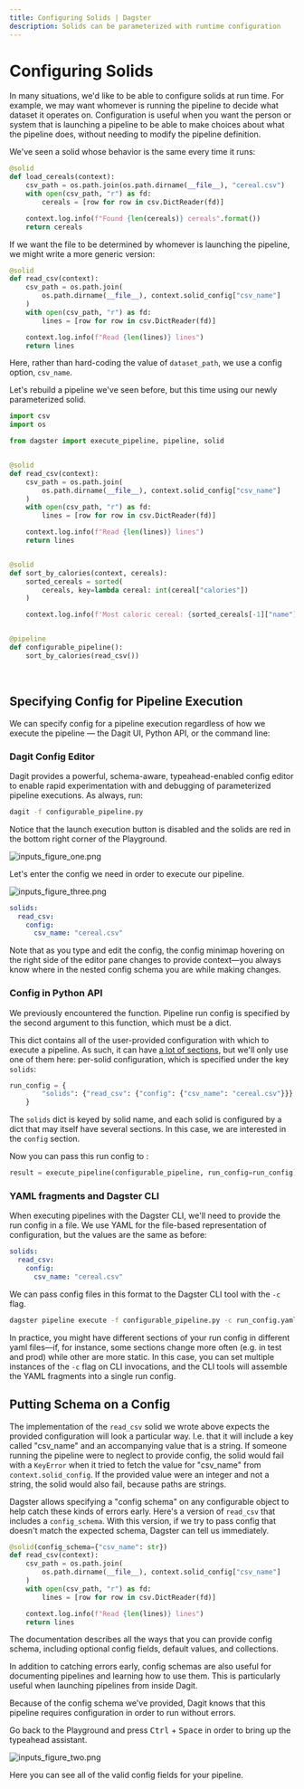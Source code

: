 ```yaml
---
title: Configuring Solids | Dagster
description: Solids can be parameterized with runtime configuration
---
```


# Configuring Solids

<CodeReferenceLink filePath="examples/docs_snippets/docs_snippets/intro_tutorial/advanced/configuring_solids/" />

In many situations, we'd like to be able to configure solids at run time. For example, we may want whomever is running the pipeline to decide what dataset it operates on. Configuration is useful when you want the person or system that is launching a pipeline to be able to make choices about what the pipeline does, without needing to modify the pipeline definition.

We've seen a solid whose behavior is the same every time it runs:

```python file=/intro_tutorial/advanced/configuring_solids/read_csv.py startafter=start_load_cereals_marker endbefore=end_load_cereals_marker
@solid
def load_cereals(context):
    csv_path = os.path.join(os.path.dirname(__file__), "cereal.csv")
    with open(csv_path, "r") as fd:
        cereals = [row for row in csv.DictReader(fd)]

    context.log.info(f"Found {len(cereals)} cereals".format())
    return cereals
```

If we want the file to be determined by whomever is launching the pipeline, we might write a more generic version:

```python file=/intro_tutorial/advanced/configuring_solids/read_csv.py startafter=start_read_csv_marker endbefore=end_read_csv_marker
@solid
def read_csv(context):
    csv_path = os.path.join(
        os.path.dirname(__file__), context.solid_config["csv_name"]
    )
    with open(csv_path, "r") as fd:
        lines = [row for row in csv.DictReader(fd)]

    context.log.info(f"Read {len(lines)} lines")
    return lines
```

Here, rather than hard-coding the value of `dataset_path`, we use a config option, `csv_name`.

Let's rebuild a pipeline we've seen before, but this time using our newly parameterized solid.

```python file=/intro_tutorial/advanced/configuring_solids/configurable_pipeline.py startafter=start_pipeline_marker endbefore=end_pipeline_marker
import csv
import os

from dagster import execute_pipeline, pipeline, solid


@solid
def read_csv(context):
    csv_path = os.path.join(
        os.path.dirname(__file__), context.solid_config["csv_name"]
    )
    with open(csv_path, "r") as fd:
        lines = [row for row in csv.DictReader(fd)]

    context.log.info(f"Read {len(lines)} lines")
    return lines


@solid
def sort_by_calories(context, cereals):
    sorted_cereals = sorted(
        cereals, key=lambda cereal: int(cereal["calories"])
    )

    context.log.info(f'Most caloric cereal: {sorted_cereals[-1]["name"]}')


@pipeline
def configurable_pipeline():
    sort_by_calories(read_csv())
```

<br />

## Specifying Config for Pipeline Execution

We can specify config for a pipeline execution regardless of how we execute the pipeline — the Dagit UI, Python API, or the command line:

### Dagit Config Editor

Dagit provides a powerful, schema-aware, typeahead-enabled config editor to enable rapid experimentation with and debugging of parameterized pipeline executions. As always, run:

```bash
dagit -f configurable_pipeline.py
```

Notice that the launch execution button is disabled and the solids are red in the bottom right corner of the Playground.

<Image
  alt="inputs_figure_one.png"
  src="/images/tutorial/inputs_figure_one.png"
  width={1680}
  height={946}
/>

Let's enter the config we need in order to execute our pipeline.

<Image
  alt="inputs_figure_three.png"
  src="/images/tutorial/inputs_figure_three.png"
  width={1680}
  height={946}
/>

```yaml file=/intro_tutorial/basics/configuring_solids/run_config.yaml
solids:
  read_csv:
    config:
      csv_name: "cereal.csv"
```

Note that as you type and edit the config, the config minimap hovering on the right side of the
editor pane changes to provide context—you always know where in the nested config schema
you are while making changes.

### Config in Python API

We previously encountered the <PyObject module="dagster" object="execute_pipeline"
displayText="execute_pipeline()" />function. Pipeline run config is specified by the second argument to this function, which must be a dict.

This dict contains all of the user-provided configuration with which to execute a pipeline. As such, it can have [a lot of sections](/_apidocs/execution), but we'll only use one of them here: per-solid configuration, which is specified under the key `solids`:

```python file=/intro_tutorial/advanced/configuring_solids/configurable_pipeline.py startafter=start_run_config_marker endbefore=end_run_config_marker
run_config = {
        "solids": {"read_csv": {"config": {"csv_name": "cereal.csv"}}}
    }
```

The `solids` dict is keyed by solid name, and each solid is configured by a dict that may itself have several sections. In this case, we are interested in the `config` section.

Now you can pass this run config to <PyObject module="dagster" object="execute_pipeline"
displayText="execute_pipeline()" />:

```python file=/intro_tutorial/advanced/configuring_solids/configurable_pipeline.py startafter=start_execute_marker endbefore=end_execute_marker
result = execute_pipeline(configurable_pipeline, run_config=run_config)
```

### YAML fragments and Dagster CLI

When executing pipelines with the Dagster CLI, we'll need to provide the run config in a file. We use YAML for the file-based representation of configuration, but the values are the same as before:

```yaml file=/intro_tutorial/advanced/configuring_solids/run_config.yaml
solids:
  read_csv:
    config:
      csv_name: "cereal.csv"
```

We can pass config files in this format to the Dagster CLI tool with the `-c` flag.

```bash
dagster pipeline execute -f configurable_pipeline.py -c run_config.yaml
```

In practice, you might have different sections of your run config in different yaml files—if, for instance, some sections change more often (e.g. in test and prod) while other are more static. In this case, you can set multiple instances of the `-c` flag on CLI invocations, and the CLI tools will assemble the YAML fragments into a single run config.

## Putting Schema on a Config

The implementation of the `read_csv` solid we wrote above expects the provided configuration will look a particular way. I.e. that it will include a key called "csv_name" and an accompanying value that is a string. If someone running the pipeline were to neglect to provide config, the solid would fail with a `KeyError` when it tried to fetch the value for "csv_name" from `context.solid_config`. If the provided value were an integer and not a string, the solid would also fail, because paths are strings.

Dagster allows specifying a "config schema" on any configurable object to help catch these kinds of errors early. Here's a version of `read_csv` that includes a `config_schema`. With this version, if we try to pass config that doesn't match the expected schema, Dagster can tell us immediately.

```python file=/intro_tutorial/advanced/configuring_solids/config_schema.py startafter=start_read_csv_marker endbefore=end_read_csv_marker
@solid(config_schema={"csv_name": str})
def read_csv(context):
    csv_path = os.path.join(
        os.path.dirname(__file__), context.solid_config["csv_name"]
    )
    with open(csv_path, "r") as fd:
        lines = [row for row in csv.DictReader(fd)]

    context.log.info(f"Read {len(lines)} lines")
    return lines
```

The <PyObject module="dagster" object="ConfigSchema" /> documentation describes all the ways that you can provide config schema, including optional config fields, default values, and collections.

In addition to catching errors early, config schemas are also useful for documenting pipelines and learning how to use them. This is particularly useful when launching pipelines from inside Dagit.

Because of the config schema we've provided, Dagit knows that this pipeline requires configuration in order to run without errors.

Go back to the Playground and press <kbd>Ctrl</kbd> + <kbd>Space</kbd> in order to bring up the typeahead assistant.

<Image
  alt="inputs_figure_two.png"
  src="/images/tutorial/inputs_figure_two.png"
  width={1680}
  height={946}
/>

Here you can see all of the valid config fields for your pipeline.
